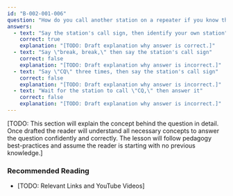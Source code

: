 ```yaml
---
id: "B-002-001-006"
question: "How do you call another station on a repeater if you know the station's call sign?"
answers:
  - text: "Say the station's call sign, then identify your own station"
    correct: true
    explanation: "[TODO: Draft explanation why answer is correct.]"
  - text: "Say \"break, break,\" then say the station's call sign"
    correct: false
    explanation: "[TODO: Draft explanation why answer is incorrect.]"
  - text: "Say \"CQ\" three times, then say the station's call sign"
    correct: false
    explanation: "[TODO: Draft explanation why answer is incorrect.]"
  - text: "Wait for the station to call \"CQ,\" then answer it"
    correct: false
    explanation: "[TODO: Draft explanation why answer is incorrect.]"
---
```


[TODO: This section will explain the concept behind the question in detail. Once drafted the reader will understand all necessary concepts to answer the question confidently and correctly. The lesson will follow pedagogy best-practices and assume the reader is starting with no previous knowledge.]

### Recommended Reading

- [TODO: Relevant Links and YouTube Videos]
